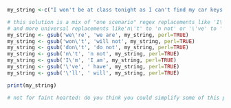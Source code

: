 ```r
my_string <-c("I won't be at class tonight as I can't find my car keys. Please don't forget to tell the teacher I'm sorry, I don't want her to think I've forgotten about it. You'll remember to tell her, won't you? I'll see you tommorrow.")

# this solution is a mix of "one scenario" regex replacements like 'I\'m' to 'I am'
# and more universal replacements like'n\'t' to 'n not' or '\'ve' to ' have'
my_string <- gsub('we\'re', 'we are', my_string, perl=TRUE)
my_string <- gsub('won\'t', 'will not', my_string, perl=TRUE)
my_string <- gsub('don\'t', 'do not', my_string, perl=TRUE)
my_string <- gsub('n\'t', 'n not', my_string, perl=TRUE)
my_string <- gsub('I\'m', 'I am', my_string, perl=TRUE)
my_string <- gsub('\'ve', ' have', my_string, perl=TRUE)
my_string <- gsub('\'ll', ' will', my_string, perl=TRUE)

print(my_string)

# not for faint hearted: do you think you could simplify some of this process, but without breaking anything? I find it tricky
```